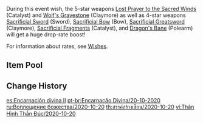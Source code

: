 {{Wish
|name              = Epitome Invocation 2020-10-20
|image             = Epitome Invocation 2020-10-20.png
|type              = Weapon Event
|duration          = event
|time_start        = 2020-10-20 18:00:00
|time_end          = 2020-11-10 14:59:59
|preceding         = Epitome Invocation/2020-09-28
|succeeding        = Epitome Invocation/2020-11-11
|alongside         = Sparkling Steps/2020-10-20
}}
During this event wish, the 5-star weapons [[Lost Prayer to the Sacred Winds]] (Catalyst) and [[Wolf's Gravestone]] (Claymore) as well as 4-star weapons [[Sacrificial Sword]] (Sword), [[Sacrificial Bow]] (Bow), [[Sacrificial Greatsword]] (Claymore), [[Sacrificial Fragments]] (Catalyst), and [[Dragon's Bane]] (Polearm) will get a huge drop-rate boost!

For information about rates, see [[Wishes]].

==Item Pool==
{{Wish Pool
|^Lost Prayer to the Sacred Winds
|^Wolf's Gravestone
|^Sacrificial Sword
|^Sacrificial Bow
|^Sacrificial Greatsword
|^Sacrificial Fragments
|^Dragon's Bane
|Amos' Bow
|Aquila Favonia
|Primordial Jade Winged-Spear
|Skyward Atlas
|Skyward Blade
|Skyward Harp
|Skyward Pride
|Skyward Spine
|Barbara
|Beidou
|Bennett
|Chongyun
|Fischl
|Ningguang
|Noelle
|Razor
|Rust
|Sucrose
|Xiangling
|Xingqiu
|Eye of Perception
|Favonius Codex
|Favonius Greatsword
|Favonius Lance
|Favonius Sword
|Favonius Warbow
|Lion's Roar
|Rainslasher
|The Bell
|The Flute
|The Stringless
|The Widsith
|Black Tassel
|Bloodtainted Greatsword
|Cool Steel
|Debate Club
|Emerald Orb
|Ferrous Shadow
|Harbinger of Dawn
|Magic Guide
|Raven Bow
|Sharpshooter's Oath
|Skyrider Sword
|Slingshot
|Thrilling Tales of Dragon Slayers
}}

==Change History==
{{Change History|1.0}}

[[es:Encarnación divina II]]
[[pt-br:Encarnação Divina/20-10-2020]]
[[ru:Воплощение божества/2020-10-20]]
[[th:สรรค์สร้างเซียน/2020-10-20]]
[[vi:Thân Hình Thần Đúc/2020-10-20]]
